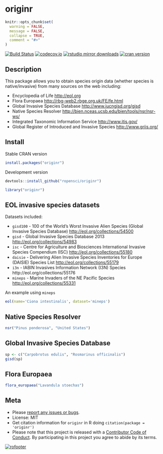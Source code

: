 originr
========

```r
knitr::opts_chunk$set(
  warning = FALSE,
  message = FALSE,
  collapse = TRUE,
  comment = "#>"
)
```

[![Build Status](https://travis-ci.org/ropensci/originr.svg?branch=master)](https://travis-ci.org/ropensci/originr)
[![codecov.io](https://codecov.io/github/ropensci/originr/coverage.svg?branch=master)](https://codecov.io/github/ropensci/originr?branch=master)
[![rstudio mirror downloads](http://cranlogs.r-pkg.org/badges/originr)](https://github.com/metacran/cranlogs.app)
[![cran version](http://www.r-pkg.org/badges/version/originr)](https://cran.r-project.org/package=originr)

## Description 
This package allows you to obtain species origin data (whether species is native/invasive) from many sources on the web including:

* Encyclopedia of Life <http://eol.org>
* Flora Europaea <http://rbg-web2.rbge.org.uk/FE/fe.html>
* Global Invasive Species Database <http://www.iucngisd.org/gisd>
* Native Species Resolver <http://bien.nceas.ucsb.edu/bien/tools/nsr/nsr-ws/>
* Integrated Taxonomic Information Service <http://www.itis.gov/>
* Global Register of Introduced and Invasive Species <http://www.griis.org/>

## Install

Stable CRAN version

```r
install.packages("originr")
```

Development version

```r
devtools::install_github("ropensci/originr")
```

```r
library("originr")
```

## EOL invasive species datasets

Datasets included:

* `gisd100` - 100 of the World's Worst Invasive Alien Species
(Global Invasive Species Database) <http://eol.org/collections/54500>
* `gisd` - Global Invasive Species Database 2013 <http://eol.org/collections/54983>
* `isc` - Centre for Agriculture and Biosciences International Invasive Species
Compendium (ISC) <http://eol.org/collections/55180>
* `daisie` - Delivering Alien Invasive Species Inventories for Europe (DAISIE) Species
List <http://eol.org/collections/55179>
* `i3n` - IABIN Invasives Information Network (I3N) Species
http://eol.org/collections/55176
* `mineps` - Marine Invaders of the NE Pacific Species <http://eol.org/collections/55331>

An example using `mineps`

```r
eol(name='Ciona intestinalis', dataset='mineps')
```

## Native Species Resolver

```r
nsr("Pinus ponderosa", "United States")
```

## Global Invasive Species Database

```r
sp <- c("Carpobrotus edulis", "Rosmarinus officinalis")
gisd(sp)
```

## Flora Europaea

```r
flora_europaea("Lavandula stoechas")
```

## Meta

* Please [report any issues or bugs](https://github.com/ropensci/originr/issues).
* License: MIT
* Get citation information for `originr` in R doing `citation(package = 'originr')`
* Please note that this project is released with a [Contributor Code of Conduct](CONDUCT.md). By participating in this project you agree to abide by its terms.

[![rofooter](http://ropensci.org/public_images/github_footer.png)](http://ropensci.org)
